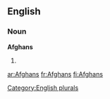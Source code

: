 ==English==

===Noun===
'''Afghans'''

# {{plural of|[[Afghan]]}}

[[Category:English plurals]]

[[ar:Afghans]]
[[fr:Afghans]]
[[fi:Afghans]]